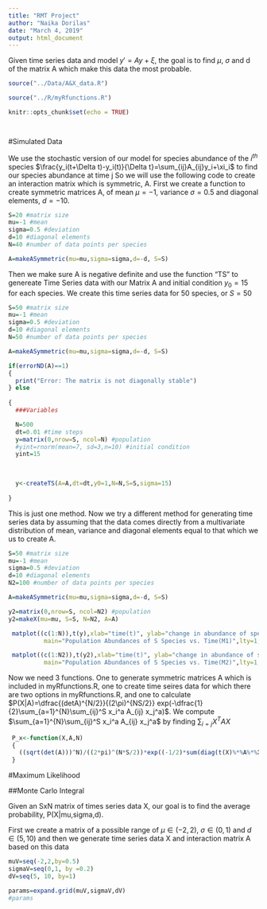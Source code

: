 ```yaml
---
title: "RMT Project"
author: "Naika Dorilas"
date: "March 4, 2019"
output: html_document
---
```




Given time series data and model $y'=Ay+\xi$, the goal is to find $\mu$, $\sigma$ and d of the matrix A
which make this data the most probable.

```r
source("../Data/A&X_data.R")

source("../R/myRfunctions.R") 

```
```r
knitr::opts_chunk$set(echo = TRUE)




```




#Simulated Data

We use the stochastic version of our model for species abundance of the $i^{th}$ species $\frac{y_i(t+\Delta t)-y_i(t)}{\Delta t}=\sum_{ij}A_{ij}y_i+\xi_i$ to find our species abundance at time j
So we will use the following code to create an interaction matrix which is symmetric, A. First we create a function to create symmetric matrices A, of mean $\mu=-1$, variance $\sigma=0.5$ and diagonal elements, $d=-10$. 
```r
S=20 #matrix size
mu=-1 #mean
sigma=0.5 #deviation
d=10 #diagonal elements
N=40 #number of data points per species

A=makeASymmetric(mu=mu,sigma=sigma,d=-d, S=S)
```
Then we make sure A is negative definite and use the function "TS" to genereate Time Series data with our Matrix A and initial condition $y_0=15$ for each species. We create this time series data for 50 species, or $S=50$
```r
S=50 #matrix size
mu=-1 #mean
sigma=0.5 #deviation
d=10 #diagonal elements
N=50 #number of data points per species

A=makeASymmetric(mu=mu,sigma=sigma,d=-d, S=S)

if(errorND(A)==1)
{
  print("Error: The matrix is not diagonally stable")
} else
  
{
  ###Variables

  N=500
  dt=0.01 #time steps
  y=matrix(0,nrow=S, ncol=N) #population
  #yint=rnorm(mean=7, sd=3,n=10) #initial condition
  yint=15
  
  

  y<-createTS(A=A,dt=dt,y0=1,N=N,S=S,sigma=15)
  
}
```
This is just one method. Now we try a different method for generating time series data by assuming that the data comes directly from a multivariate distribution of mean, variance and diagonal elements equal to that which we us to create A.

```r
S=50 #matrix size
mu=-1 #mean
sigma=0.5 #deviation
d=10 #diagonal elements
N2=100 #number of data points per species

A=makeASymmetric(mu=mu,sigma=sigma,d=-d, S=S)

y2=matrix(0,nrow=S, ncol=N2) #population
y2=makeX(mu=mu, S=S, N=N2, A=A)

```

```r
 matplot((c(1:N)),t(y),xlab="time(t)", ylab="change in abundance of species at time t", 
          main="Population Abundances of S Species vs. Time(M1)",lty=1, col=rainbow(S), type="l") 

```
```r
 matplot((c(1:N2)),t(y2),xlab="time(t)", ylab="change in abundance of species at time t", 
          main="Population Abundances of S Species vs. Time(M2)",lty=1, col=rainbow(S), type="l") 

```

Now we need 3 functions. One to generate symmetric matrices A which is included in myRfunctions.R, one to create time seires data for which there are two options in myRfunctions.R, and one to calculate $P(X|A)=\dfrac{(detA)^{N/2}}{(2\pi)^{NS/2}} exp(-\dfrac{1}{2}\sum_{a=1}^{N}\sum_{ij}^S x_i^a A_{ij} x_j^a)$. We compute $\sum_{a=1}^{N}\sum_{ij}^S x_i^a A_{ij} x_j^a$ by finding $\sum_{i=j}X^TAX$ 
   
```r
 P_x<-function(X,A,N)
 {
   ((sqrt(det(A)))^N)/((2*pi)^(N*S/2))*exp((-1/2)*sum(diag(t(X)%*%A%*%X)))
 }

```



#Maximum Likelihood

##Monte Carlo Integral

Given an SxN matrix of times series data X, our goal is to find the average probability, P(X|mu,sigma,d). 

First we create a matrix of a possible range of $\mu\in(-2,2)$, $\sigma\in(0,1)$ and $d\in(5,10)$ and then we generate time series data X and interaction matrix A based on this data 

```r
muV=seq(-2,2,by=0.5)
sigmaV=seq(0,1, by =0.2)
dV=seq(5, 10, by=1)

params=expand.grid(muV,sigmaV,dV)
#params
```


